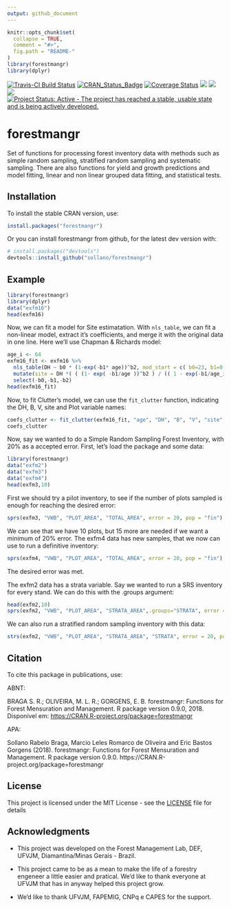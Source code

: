 ```yaml
---
output: github_document
---
```


<!-- README.md is generated from README.Rmd. Please edit that file -->

```r
knitr::opts_chunk$set(
  collapse = TRUE,
  comment = "#>",
  fig.path = "README-"
)
library(forestmangr)
library(dplyr)
```

[![Travis-CI Build Status](https://travis-ci.org/sollano/forestmangr.svg?branch=master)](https://travis-ci.org/sollano/forestmangr)
[![CRAN_Status_Badge](https://www.r-pkg.org/badges/version/forestmangr)](https://cran.r-project.org/package=forestmangr)
[![Coverage Status](https://codecov.io/gh/sollano/forestmangr/branch/master/graph/badge.svg)](https://codecov.io/gh/sollano/forestmangr?branch=master)
[![](https://cranlogs.r-pkg.org/badges/grand-total/forestmangr)](https://cran.rstudio.com/web/packages/forestmangr/index.html)
[![](https://cranlogs.r-pkg.org/badges/forestmangr)](https://cran.rstudio.com/web/packages/forestmangr/index.html)
[![](https://cranlogs.r-pkg.org/badges/last-day/forestmangr)](https://cran.rstudio.com/web/packages/forestmangr/index.html)
[![Project Status: Active - The project has reached a stable, usable state and is being actively developed.](http://www.repostatus.org/badges/latest/active.svg)](http://www.repostatus.org/#active)

# forestmangr

Set of functions for processing forest inventory data with methods such as simple random sampling, stratified random sampling and systematic sampling. There are also functions for yield and growth predictions and model fitting, linear and non linear grouped data fitting, and statistical tests.

## Installation
To install the stable CRAN version, use:
```r
install.packages("forestmangr")
```


Or you can install forestmangr from github, for the latest dev version with:
```r
# install.packages("devtools")
devtools::install_github("sollano/forestmangr")
```

## Example

```r
library(forestmangr)
library(dplyr)
data("exfm16")
head(exfm16)
```

Now, we can fit a model for Site estimatation. With `nls_table`, we can fit a non-linear model, extract it's coefficients, and merge it with
the original data in one line. Here we'll use Chapman & Richards model:

```r
age_i <- 64
exfm16_fit <- exfm16 %>%
  nls_table(DH ~ b0 * (1-exp(-b1* age))^b2, mod_start = c( b0=23, b1=0.03, b2 = 1.3), output="merge") %>% 
  mutate(site = DH *( ( (1- exp( -b1/age ))^b2 ) / (( 1 - exp(-b1/age_i))^b2 ))) %>% 
  select(-b0,-b1,-b2)
head(exfm16_fit)
```

Now, to fit Clutter's model, we can use the `fit_clutter` function, indicating the DH, B, V, site and Plot variable names:

```r
coefs_clutter <- fit_clutter(exfm16_fit, "age", "DH", "B", "V", "site", "plot")
coefs_clutter
```

Now, say we wanted to do a Simple Random Sampling Forest Inventory, with 20% as a accepted error. 
First, let's load the package and some data:

```r
library(forestmangr)
data("exfm2")
data("exfm3")
data("exfm4")
head(exfm3,10)
```
First we should try a pilot inventory, to see if the number of plots sampled is enough for reaching the desired error:

```r
sprs(exfm3, "VWB", "PLOT_AREA", "TOTAL_AREA", error = 20, pop = "fin")
```
We can see that we have 10 plots, but 15 more are needed if we want a minimum of 20% error.
The exfm4 data has new samples, that we now can use to run a definitive inventory:

```r
sprs(exfm4, "VWB", "PLOT_AREA", "TOTAL_AREA", error = 20, pop = "fin")
```

The desired error was met.

The exfm2 data has a strata variable. Say we wanted to run a SRS inventory for every stand. We can do this with the .groups argument:
```r
head(exfm2,10)
sprs(exfm2, "VWB", "PLOT_AREA", "STRATA_AREA",.groups="STRATA", error = 20, pop = "fin")
```

We can also run a stratified random sampling inventory with this data:
```r
strs(exfm2, "VWB", "PLOT_AREA", "STRATA_AREA", "STRATA", error = 20, pop = "fin")
```

## Citation
To cite this package in publications, use:

ABNT:

BRAGA S. R.; OLIVEIRA, M. L. R.; GORGENS, E. B. forestmangr: Functions for Forest Mensuration and Management. R package version 0.9.0, 2018. Disponível em: <https://CRAN.R-project.org/package=forestmangr>

APA:

Sollano Rabelo Braga, Marcio Leles Romarco de Oliveira and Eric Bastos Gorgens (2018). forestmangr: Functions for Forest Mensuration and Management. R package version 0.9.0. https://CRAN.R-project.org/package=forestmangr

## License

This project is licensed under the MIT License - see the [LICENSE](LICENSE) file for details

## Acknowledgments

* This project was developed on the Forest Management Lab, DEF, UFVJM, Diamantina/Minas Gerais - Brazil.

* This project came to be as a mean to make the life of a forestry engeneer a little easier and pratical. 
We'd like to thank everyone at UFVJM that has in anyway helped this project grow.

* We'd like to thank UFVJM, FAPEMIG, CNPq e CAPES for the support.


